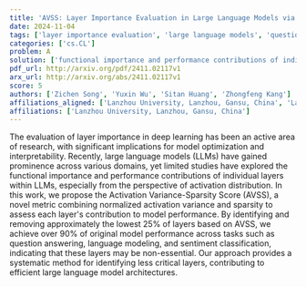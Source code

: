 ```yaml
---
title: 'AVSS: Layer Importance Evaluation in Large Language Models via Activation Variance-Sparsity Analysis'
date: 2024-11-04
tags: ['layer importance evaluation', 'large language models', 'question answering', 'sentiment classification', 'model performance', 'activation distribution', 'language modeling', 'interpretability', 'efficient architectures', 'model optimization', 'deep learning', 'activation variance-sparsity score']
categories: ['cs.CL']
problem: A
solution: ['functional importance and performance contributions of individual layers within large language models']
pdf_url: http://arxiv.org/pdf/2411.02117v1
arx_url: http://arxiv.org/abs/2411.02117v1
score: 5
authors: ['Zichen Song', 'Yuxin Wu', 'Sitan Huang', 'Zhongfeng Kang']
affiliations_aligned: ['Lanzhou University, Lanzhou, Gansu, China', 'Lanzhou University, Lanzhou, Gansu, China', 'Lanzhou University, Lanzhou, Gansu, China', 'Lanzhou University, Lanzhou, Gansu, China']
affiliations: ['Lanzhou University, Lanzhou, Gansu, China']
---
```



The evaluation of layer importance in deep learning has been an active area of research, with significant implications for model optimization and interpretability. Recently, large language models (LLMs) have gained prominence across various domains, yet limited studies have explored the functional importance and performance contributions of individual layers within LLMs, especially from the perspective of activation distribution. In this work, we propose the Activation Variance-Sparsity Score (AVSS), a novel metric combining normalized activation variance and sparsity to assess each layer's contribution to model performance. By identifying and removing approximately the lowest 25% of layers based on AVSS, we achieve over 90% of original model performance across tasks such as question answering, language modeling, and sentiment classification, indicating that these layers may be non-essential. Our approach provides a systematic method for identifying less critical layers, contributing to efficient large language model architectures.